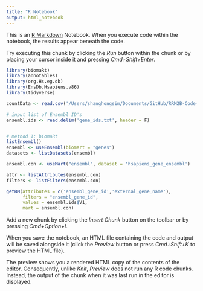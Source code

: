 ```yaml
---
title: "R Notebook"
output: html_notebook
---
```


This is an [R Markdown](http://rmarkdown.rstudio.com) Notebook. When you execute code within the notebook, the results appear beneath the code. 

Try executing this chunk by clicking the *Run* button within the chunk or by placing your cursor inside it and pressing *Cmd+Shift+Enter*. 

```r
library(biomaRt)
library(annotables)
library(org.Hs.eg.db)
library(EnsDb.Hsapiens.v86)
library(tidyverse)
```


```r
countData <- read.csv('/Users/shanghongsim/Documents/GitHub/RRM2B-Code-Repository/countDataBRCA.csv', header = TRUE)
```


```r
# input list of Ensembl ID's
ensembl.ids <- read.delim('gene_ids.txt', header = F)


# method 1: biomaRt
listEnsembl()
ensembl <- useEnsembl(biomart = "genes")
datasets <- listDatasets(ensembl)

ensembl.con <- useMart("ensembl", dataset = 'hsapiens_gene_ensembl')

attr <- listAttributes(ensembl.con)
filters <- listFilters(ensembl.con)

getBM(attributes = c('ensembl_gene_id','external_gene_name'),
      filters = "ensembl_gene_id",
      values = ensembl.ids$V1,
      mart = ensembl.con)
```

Add a new chunk by clicking the *Insert Chunk* button on the toolbar or by pressing *Cmd+Option+I*.

When you save the notebook, an HTML file containing the code and output will be saved alongside it (click the *Preview* button or press *Cmd+Shift+K* to preview the HTML file). 

The preview shows you a rendered HTML copy of the contents of the editor. Consequently, unlike *Knit*, *Preview* does not run any R code chunks. Instead, the output of the chunk when it was last run in the editor is displayed.

